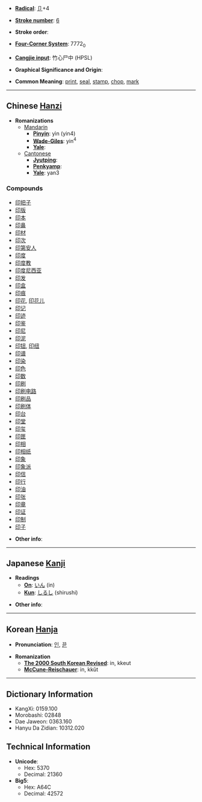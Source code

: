 * '''[[Wiktionary:Chinese radical index| Radical]]''': [[Wiktionary:Chinese radical index 卩|卩]]+4

* '''[[Wiktionary:Chinese total strokes index|Stroke number]]''': [[Wiktionary:Chinese total strokes index 6|6]]

* '''Stroke order''': 

* '''[[Wiktionary:Chinese four corner index|Four-Corner System]]''': 7772<sub>0</sub>

* '''[[Wiktionary:Chinese Cangjie index|Cangjie input]]''': 竹心尸中 (HPSL)

* '''Graphical Significance and Origin''': 

* '''Common Meaning''': [[print]], [[seal]], [[stamp]], [[chop]], [[mark]]

----

== Chinese [[Hanzi]] ==

* '''Romanizations'''
** [[Mandarin]]
*** '''[[Pinyin]]''': yìn (yin4)
*** '''[[Wade-Giles]]''': yin<sup>4</sup>
*** '''[[Yale]]''': 
**[[Cantonese]]
***'''[[Jyutping]]''':
***'''[[Penkyamp]]''': 
***'''[[Yale]]''': yan3

===Compounds===
*[[印把子]]
*[[印版]]
*[[印本]]
*[[印鼻]]
*[[印材]]
*[[印次]]
*[[印第安人]]
*[[印度]]
*[[印度教]]
*[[印度尼西亚]]
*[[印发]]
*[[印盒]]
*[[印痕]]
*[[印花]], [[印花儿]]
*[[印记]]
*[[印迹]]
*[[印鉴]]
*[[印尼]]
*[[印泥]]
*[[印钮]], [[印纽]]
*[[印谱]]
*[[印染]]
*[[印色]]
*[[印数]]
*[[印刷]]
*[[印刷电路]]
*[[印刷品]]
*[[印刷体]]
*[[印台]]
*[[印堂]]
*[[印玺]]
*[[印匣]]
*[[印相]]
*[[印相纸]]
*[[印象]]
*[[印象派]]
*[[印信]]
*[[印行]]
*[[印油]]
*[[印张]]
*[[印章]]
*[[印证]]
*[[印制]]
*[[印子]]

* '''Other info''': 

----

== Japanese [[Kanji]] ==

* '''Readings'''
** '''[[On]]''': [[いん]] (in)
** '''[[Kun]]''': [[しるし]] (shirushi)

* '''Other info''':  

----

== Korean [[Hanja]] ==

* '''Pronunciation''': [[인]], [[끋]]

* '''Romanization'''
** '''[[The 2000 South Korean Revised Romanization|The 2000 South Korean Revised]]''': in, kkeut
** '''[[McCune-Reischauer]]''': in, kkŭt

----

== Dictionary Information ==

* KangXi: 0159.100
* Morobashi: 02848
* Dae Jaweon: 0363.160
* Hanyu Da Zidian: 10312.020

== Technical Information ==

* '''Unicode''':
** Hex: 5370
** Decimal: 21360
* '''Big5''':
** Hex: A64C
** Decimal: 42572
